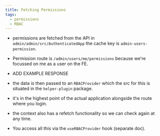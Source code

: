 ```yaml
---
title: Fetching Permissions
tags:
  - permissions
  - RBAC
---
```


- permissions are fetched from the API in `admin/admin/src/AuthenticatedApp` the cache key is `admin-users-permission`.
- Permission route is `/admin/users/me/permissions` because we're focussed on me as a user on the FE.
- ADD EXAMPLE RESPONSE

- the data is then passed to an `RBACProvider` which the src for this is situated in the `helper-plugin` package.
- it's in the highest point of the actual application alongside the route where you login.
- the context also has a refetch functionality so we can check again at any time.
- You access all this via the `useRBACProvider` hook (separate doc).
